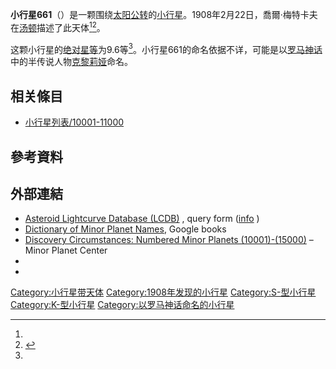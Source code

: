 {{Infobox planet
 | minorplanet     = yes
 | name            = 661 Cloelia
 | background      = #D6D6D6
 | image = 
 | image_size      = 
 | caption         =
 | discovery_ref   =  <ref name="MPC-object" />
 | discoverer      = [[喬爾·梅特卡夫|喬爾·梅特卡夫]]
 | discovery_site  = [[汤顿|汤顿]]
 | discovered      = 1908年2月22日
 | mpc_name        = 661 Cloelia
 | alt_names       = 661 Cloelia
 | pronounced      = 
 | named_after     = <ref name="MPC-object" />
 | mp_category     = [[主帶小行星|主帶小行星]] <ref name="MPC-object" /><ref name="jpldata" />
 | orbit_ref       = <ref name="a">[http://ssd.jpl.nasa.gov/sbdb.cgi?sstr=661 661] {{Wayback|url=http://ssd.jpl.nasa.gov/sbdb.cgi?sstr=661 |date=20210720011727 }}，小行星數據庫瀏覽器（JPL Small-Body Database Browser）－[[美国国家航空航天局|美国国家航空航天局]]喷气推进实验室</ref>
 | epoch           = 2018-03-23.0（[[儒略日|JD]] 2458200.5）
 | uncertainty     = 0
 | observation_arc = 
 | aphelion = {{convert|3.118|AU|km|3|abbr=on|lk=out}}
 | perihelion      = {{convert|2.9133556|AU|km|3|abbr=on}}
 | semimajor       = 3.0154496
 | eccentricity    = 0.0338569
 | period          = 5.24[[儒略年|yr]]
 | mean_anomaly    = 0.73134[[度|°]]
 | mean_motion     = {{Deg2DMS|0.18822430|sup=ms}} / day
 | inclination     = 9.23199
 | asc_node        = 335.81285°
 | arg_peri        = 181.92808
 | mean_diameter   = 
 | rotation        = 
 | albedo          =
 | spectral_type   =
 | abs_magnitude   = 9.6<ref name="jpldata" />
}}
'''小行星661'''（{{lang-en|661 Cloelia}}）是一颗围绕[[太阳|太阳]][[公转|公转]]的[[小行星|小行星]]。1908年2月22日，喬爾·梅特卡夫在[[汤顿|汤顿]]描述了此天体<ref name="a" /><ref>{{cite news|title=小行星列表|url=http://cfa-www.harvard.edu/iau/lists/NumberedMPs.txt|accessdate=2018-10-19|newspaper=哈佛大学|archive-date=2008-05-17|archive-url=https://web.archive.org/web/20080517010638/http://cfa-www.harvard.edu/iau/lists/NumberedMPs.txt|dead-url=no}}</ref>。

这颗小行星的[[绝对星等|绝对星等]]为9.6等<ref name="a" />。小行星661的命名依据不详，可能是以[[罗马神话|罗马神话]]中的半传说人物[[克黎莉娅|克黎莉娅]]命名。


== 相关條目 ==
*[[小行星列表/10001-11000|小行星列表/10001-11000]]

== 參考資料 ==
{{reflist|refs=

<ref name="jpldata">{{cite web
 |type         = 2018-01-26 last obs.
 |title        = JPL Small-Body Database Browser:661 Cloelia-661 Cloelia
 |url          = https://ssd.jpl.nasa.gov/sbdb.cgi?sstr=661
 |publisher    = [[Jet_Propulsion_Laboratory|Jet Propulsion Laboratory]]
 |accessdate   = 28 March 2018
 |archive-date = 2021-07-20
 |archive-url  = https://web.archive.org/web/20210720011727/https://ssd.jpl.nasa.gov/sbdb.cgi?sstr=661
 |dead-url     = no
}}</ref>

<ref name="MPC-object">{{cite web
  |title      = 661 Cloelia
  |work      = Minor Planet Center
  |url      = https://www.minorplanetcenter.net/db_search/show_object?object_id=661
  |accessdate      = 28 March 2018
  |archive-date      = 2016-03-04
  |archive-url      = https://web.archive.org/web/20160304130828/http://minorplanetcenter.net/db_search/show_object?object_id=661
  |dead-url      = no
  }}</ref>

}}

==  外部連結 ==
* [http://www.minorplanet.info/PHP/lcdbsummaryquery.php Asteroid Lightcurve Database (LCDB)] {{Wayback|url=http://www.minorplanet.info/PHP/lcdbsummaryquery.php |date=20171210173955 }}, query form ([http://www.minorplanet.info/lightcurvedatabase.html info] {{Wayback|url=http://www.minorplanet.info/lightcurvedatabase.html |date=20171216050541 }})
* [https://books.google.com/books?id=aeAg1X7afOoC&pg Dictionary of Minor Planet Names], Google books
* [http://www.minorplanetcenter.net/iau/lists/NumberedMPs010001.html Discovery Circumstances: Numbered Minor Planets (10001)-(15000)] {{Wayback|url=http://www.minorplanetcenter.net/iau/lists/NumberedMPs010001.html |date=20180612162317 }} – Minor Planet Center
* {{AstDys|661}}
* {{JPL small body}}

{{Minor Planet Number|[[小行星660|小行星660]]|[[小行星662|小行星662]]}}
{{小天体}}

[[Category:小行星带天体|Category:小行星带天体]]
[[Category:1908年发现的小行星|Category:1908年发现的小行星]]
[[Category:S-型小行星|Category:S-型小行星]]
[[Category:K-型小行星|Category:K-型小行星]]
[[Category:以罗马神话命名的小行星|Category:以罗马神话命名的小行星]]